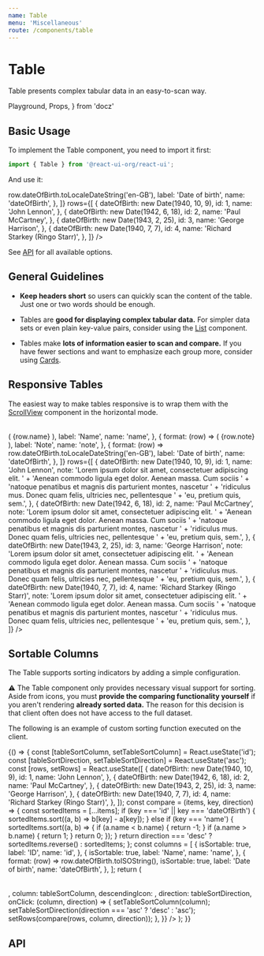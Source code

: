 ```yaml
---
name: Table
menu: 'Miscellaneous'
route: /components/table
---
```


# Table

Table presents complex tabular data in an easy-to-scan way.

  Playground,
  Props,
} from 'docz'

## Basic Usage

To implement the Table component, you need to import it first:

```js
import { Table } from '@react-ui-org/react-ui';
```

And use it:

<Playground>
  <Table
    columns={[
      {
        label: 'ID',
        name: 'id',
      },
      {
        label: 'Name',
        name: 'name',
      },
      {
        format: (row) => row.dateOfBirth.toLocaleDateString('en-GB'),
        label: 'Date of birth',
        name: 'dateOfBirth',
      },
    ]}
    rows={[
      {
        dateOfBirth: new Date(1940, 10, 9),
        id: 1,
        name: 'John Lennon',
      },
      {
        dateOfBirth: new Date(1942, 6, 18),
        id: 2,
        name: 'Paul McCartney',
      },
      {
        dateOfBirth: new Date(1943, 2, 25),
        id: 3,
        name: 'George Harrison',
      },
      {
        dateOfBirth: new Date(1940, 7, 7),
        id: 4,
        name: 'Richard Starkey (Ringo Starr)',
      },
    ]}
  />
</Playground>

See [API](#api) for all available options.

## General Guidelines

- **Keep headers short** so users can quickly scan the content of the table.
  Just one or two words should be enough.

- Tables are **good for displaying complex tabular data.** For simpler data sets
  or even plain key-value pairs, consider using the
  [List](/components/layout/list) component.

- Tables make **lots of information easier to scan and compare.** If you have
  fewer sections and want to emphasize each group more, consider using
  [Cards](/components/ui/card).

## Responsive Tables

The easiest way to make tables responsive is to wrap them with the
[ScrollView](/components/ui/scroll-view) component in the horizontal mode.

<Playground>
  <ScrollView direction="horizontal" shadowSize="100px">
    <Table
      columns={[
        {
          label: 'ID',
          name: 'id',
        },
        {
          format: (row) => (
            <span style={{ whiteSpace: 'nowrap' }}>{row.name}</span>
          ),
          label: 'Name',
          name: 'name',
        },
        {
          format: (row) => (
            <span style={{ whiteSpace: 'nowrap' }}>{row.note}</span>
          ),
          label: 'Note',
          name: 'note',
        },
        {
          format: (row) => row.dateOfBirth.toLocaleDateString('en-GB'),
          label: 'Date of birth',
          name: 'dateOfBirth',
        },
      ]}
      rows={[
        {
          dateOfBirth: new Date(1940, 10, 9),
          id: 1,
          name: 'John Lennon',
          note: 'Lorem ipsum dolor sit amet, consectetuer adipiscing elit. '
            + 'Aenean commodo ligula eget dolor. Aenean massa. Cum sociis '
            + 'natoque penatibus et magnis dis parturient montes, nascetur '
            + 'ridiculus mus. Donec quam felis, ultricies nec, pellentesque '
            + 'eu, pretium quis, sem.',
        },
        {
          dateOfBirth: new Date(1942, 6, 18),
          id: 2,
          name: 'Paul McCartney',
          note: 'Lorem ipsum dolor sit amet, consectetuer adipiscing elit. '
            + 'Aenean commodo ligula eget dolor. Aenean massa. Cum sociis '
            + 'natoque penatibus et magnis dis parturient montes, nascetur '
            + 'ridiculus mus. Donec quam felis, ultricies nec, pellentesque '
            + 'eu, pretium quis, sem.',
        },
        {
          dateOfBirth: new Date(1943, 2, 25),
          id: 3,
          name: 'George Harrison',
          note: 'Lorem ipsum dolor sit amet, consectetuer adipiscing elit. '
            + 'Aenean commodo ligula eget dolor. Aenean massa. Cum sociis '
            + 'natoque penatibus et magnis dis parturient montes, nascetur '
            + 'ridiculus mus. Donec quam felis, ultricies nec, pellentesque '
            + 'eu, pretium quis, sem.',
        },
        {
          dateOfBirth: new Date(1940, 7, 7),
          id: 4,
          name: 'Richard Starkey (Ringo Starr)',
          note: 'Lorem ipsum dolor sit amet, consectetuer adipiscing elit. '
            + 'Aenean commodo ligula eget dolor. Aenean massa. Cum sociis '
            + 'natoque penatibus et magnis dis parturient montes, nascetur '
            + 'ridiculus mus. Donec quam felis, ultricies nec, pellentesque '
            + 'eu, pretium quis, sem.',
        },
      ]}
    />
  </ScrollView>
</Playground>

## Sortable Columns

The Table supports sorting indicators by adding a simple configuration.

⚠️ The Table component only provides necessary visual support for sorting. Aside
from icons, you must **provide the comparing functionality yourself** if you
aren't rendering **already sorted data.** The reason for this decision is that
client often does not have access to the full dataset.

The following is an example of custom sorting function executed on the client.

<Playground>
  {() => {
    const [tableSortColumn, setTableSortColumn] = React.useState('id');
    const [tableSortDirection, setTableSortDirection] = React.useState('asc');
    const [rows, setRows] = React.useState([
      {
        dateOfBirth: new Date(1940, 10, 9),
        id: 1,
        name: 'John Lennon',
      },
      {
        dateOfBirth: new Date(1942, 6, 18),
        id: 2,
        name: 'Paul McCartney',
      },
      {
        dateOfBirth: new Date(1943, 2, 25),
        id: 3,
        name: 'George Harrison',
      },
      {
        dateOfBirth: new Date(1940, 7, 7),
        id: 4,
        name: 'Richard Starkey (Ringo Starr)',
      },
    ]);
    const compare = (items, key, direction) => {
      const sortedItems = [...items];
      if (key === 'id' || key === 'dateOfBirth') {
        sortedItems.sort((a, b) => b[key] - a[key]);
      } else if (key === 'name') {
        sortedItems.sort((a, b) => {
          if (a.name < b.name) {
            return -1;
          }
          if (a.name > b.name) {
            return 1;
          }
          return 0;
        });
      }
      return direction === 'desc' ? sortedItems.reverse() : sortedItems;
    };
    const columns = [
      {
        isSortable: true,
        label: 'ID',
        name: 'id',
      },
      {
        isSortable: true,
        label: 'Name',
        name: 'name',
      },
      {
        format: (row) => row.dateOfBirth.toISOString(),
        isSortable: true,
        label: 'Date of birth',
        name: 'dateOfBirth',
      },
    ];
    return (
      <Table
        columns={columns}
        rows={rows}
        sort={{
          ascendingIcon: <Icon icon="up" />,
          column: tableSortColumn,
          descendingIcon: <Icon icon="down" />,
          direction: tableSortDirection,
          onClick: (column, direction) => {
            setTableSortColumn(column);
            setTableSortDirection(direction === 'asc' ? 'desc' : 'asc');
            setRows(compare(rows, column, direction));
          },
        }}
      />
    );
  }}
</Playground>

## API

<Props table of={Table} />
